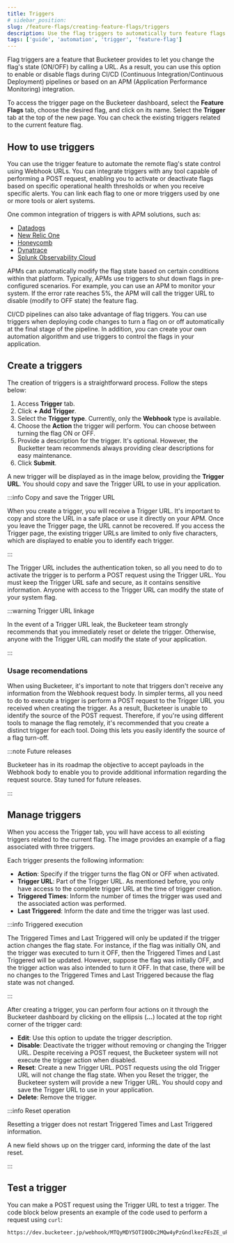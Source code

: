 ```yaml
---
title: Triggers
# sidebar_position:
slug: /feature-flags/creating-feature-flags/triggers
description: Use the flag triggers to automatically turn feature flags on or off by calling a URL using the POST method.
tags: ['guide', 'automation', 'trigger', 'feature-flag']
---
```



Flag triggers are a feature that Bucketeer provides to let you change the flag's state (ON/OFF) by calling a URL. As a result, you can use this option to enable or disable flags during CI/CD (Continuous Integration/Continuous Deployment) pipelines or based on an APM (Application Performance Monitoring) integration.

To access the trigger page on the Bucketeer dashboard, select the **Feature Flags** tab, choose the desired flag, and click on its name. Select the **Trigger** tab at the top of the new page. You can check the existing triggers related to the current feature flag.

## How to use triggers

You can use the trigger feature to automate the remote flag's state control using Webhook URLs. You can integrate triggers with any tool capable of performing a POST request, enabling you to activate or deactivate flags based on specific operational health thresholds or when you receive specific alerts. You can link each flag to one or more triggers used by one or more tools or alert systems.

One common integration of triggers is with APM solutions, such as:

- [Datadogs](https://www.datadoghq.com/)
- [New Relic One](https://newrelic.com/)
- [Honeycomb](https://www.honeycomb.io/)
- [Dynatrace](https://www.dynatrace.com/)
- [Splunk Observability Cloud](https://www.splunk.com/en_us/products/observability.html)

APMs can automatically modify the flag state based on certain conditions within that platform. Typically, APMs use triggers to shut down flags in pre-configured scenarios. For example, you can use an APM to monitor your system. If the error rate reaches 5%, the APM will call the trigger URL to disable (modify to OFF state) the feature flag.

CI/CD pipelines can also take advantage of flag triggers. You can use triggers when deploying code changes to turn a flag on or off automatically at the final stage of the pipeline. In addition, you can create your own automation algorithm and use triggers to control the flags in your application.

## Create a triggers

The creation of triggers is a straightforward process. Follow the steps below:

1. Access **Trigger** tab.
2. Click **+ Add Trigger**.
3. Select the **Trigger type**. Currently, only the **Webhook** type is available.
4. Choose the **Action** the trigger will perform. You can choose between turning the flag ON or OFF.
5. Provide a description for the trigger. It's optional. However, the Bucketter team recommends always providing clear descriptions for easy maintenance.
6. Click **Submit**.

A new trigger will be displayed as in the image below, providing the **Trigger URL**. You should copy and save the Trigger URL to use in your application. 

<CenteredImg
  imgURL="img/feature-flags/trigger/flag-trigger.png"
/>

:::info Copy and save the Trigger URL

When you create a trigger, you will receive a Trigger URL. It's important to copy and store the URL in a safe place or use it directly on your APM. Once you leave the Trigger page, the URL cannot be recovered. If you access the Trigger page, the existing trigger URLs are limited to only five characters, which are displayed to enable you to identify each trigger.

:::

The Trigger URL includes the authentication token, so all you need to do to activate the trigger is to perform a POST request using the Trigger URL. You must keep the Trigger URL safe and secure, as it contains sensitive information. Anyone with access to the Trigger URL can modify the state of your system flag.

:::warning Trigger URL linkage

In the event of a Trigger URL leak, the Bucketeer team strongly recommends that you immediately reset or delete the trigger. Otherwise, anyone with the Trigger URL can modify the state of your application.

:::

### Usage recomendations

When using Bucketeer, it's important to note that triggers don't receive any information from the Webhook request body. In simpler terms, all you need to do to execute a trigger is perform a POST request to the Trigger URL you received when creating the trigger. As a result, Bucketeer is unable to identify the source of the POST request. Therefore, if you're using different tools to manage the flag remotely, it's recommended that you create a distinct trigger for each tool. Doing this lets you easily identify the source of a flag turn-off.

:::note Future releases

Bucketeer has in its roadmap the objective to accept payloads in the Webhook body to enable you to provide additional information regarding the request source. Stay tuned for future releases.

:::

## Manage triggers

When you access the Trigger tab, you will have access to all existing triggers related to the current flag. The image provides an example of a flag associated with three triggers.

<CenteredImg
  imgURL="img/feature-flags/trigger/flag-trigger-existing-triggers.png"
/>

Each trigger presents the following information:

- **Action**: Specify if the trigger turns the flag ON or OFF when activated.
- **Trigger URL**: Part of the Trigger URL. As mentioned before, you only have access to the complete trigger URL at the time of trigger creation.
- **Triggered Times**: Inform the number of times the trigger was used and the associated action was performed. 
- **Last Triggered**: Inform the date and time the trigger was last used.

:::info Triggered execution

The Triggered Times and Last Triggered will only be updated if the trigger action changes the flag state. For instance, if the flag was initially ON, and the trigger was executed to turn it OFF, then the Triggered Times and Last Triggered will be updated. However, suppose the flag was initially OFF, and the trigger action was also intended to turn it OFF. In that case, there will be no changes to the Triggered Times and Last Triggered because the flag state was not changed.

::: 

After creating a trigger, you can perform four actions on it through the Bucketeer dashboard by clicking on the ellipsis (**...**) located at the top right corner of the trigger card:

- **Edit**: Use this option to update the trigger description. 
- **Disable**: Deactivate the trigger without removing or changing the Trigger URL. Despite receiving a POST request, the Bucketeer system will not execute the trigger action when disabled.
- **Reset**: Create a new Trigger URL. POST requests using the old Trigger URL will not change the flag state. When you Reset the trigger, the Bucketeer system will provide a new Trigger URL. You should copy and save the Trigger URL to use in your application. 
- **Delete**: Remove the trigger.

:::info Reset operation

Resetting a trigger does not restart Triggered Times and Last Triggered information.

A new field shows up on the trigger card, informing the date of the last reset.

:::

## Test a trigger

You can make a POST request using the Trigger URL to test a trigger. The code block below presents an example of the code used to perform a request using `curl`:

```curl
https://dev.bucketeer.jp/webhook/MTQyMDY5OTI0ODc2MQw4yPzGndlkezFEsZE_uPnA
``` 
